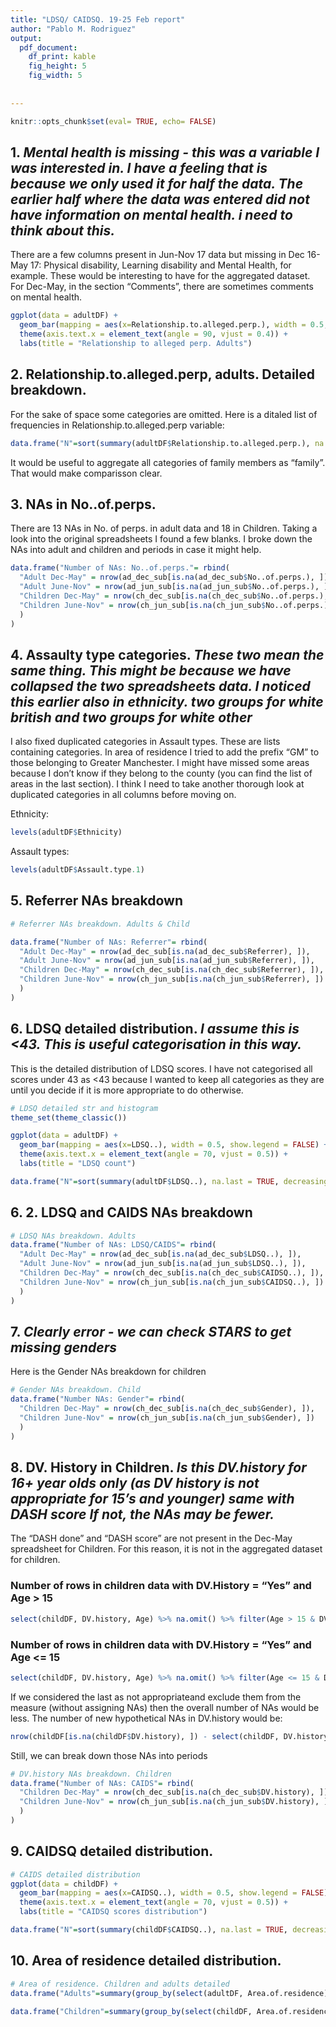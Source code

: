 ```yaml
---
title: "LDSQ/ CAIDSQ. 19-25 Feb report"
author: "Pablo M. Rodriguez"
output:
  pdf_document:
    df_print: kable
    fig_height: 5
    fig_width: 5
    
    
---
```



```r
knitr::opts_chunk$set(eval= TRUE, echo= FALSE)
```
## 1. *Mental health is missing - this was a variable I was interested in. I have a feeling that is because we only used it for half the data.  The earlier half where the data was entered did not have information on mental health. i need to think about this.*
There are a few columns present in Jun-Nov 17 data but missing in Dec 16- May 17: Physical disability, Learning disability and Mental Health, for example. These would be interesting to have for the aggregated dataset. For Dec-May, in the section "Comments", there are sometimes comments on mental health.

```r
ggplot(data = adultDF) +
  geom_bar(mapping = aes(x=Relationship.to.alleged.perp.), width = 0.5, show.legend = FALSE) +
  theme(axis.text.x = element_text(angle = 90, vjust = 0.4)) +
  labs(title = "Relationship to alleged perp. Adults")
```

## 2. Relationship.to.alleged.perp, adults. Detailed breakdown.

For the sake of space some categories are omitted. Here is a ditaled list of frequencies in Relationship.to.alleged.perp variable:

```r
data.frame("N"=sort(summary(adultDF$Relationship.to.alleged.perp.), na.last = TRUE, decreasing = TRUE))
```

It would be useful to aggregate all categories of family members as "family". That would make comparisson clear.

## 3. NAs in No..of.perps.

There are 13 NAs in No. of perps. in adult data and 18 in Children. Taking a look into the original spreadsheets I found a few blanks. I broke down the NAs into adult and children and periods in case it might help. 

```r
data.frame("Number of NAs: No..of.perps."= rbind(
  "Adult Dec-May" = nrow(ad_dec_sub[is.na(ad_dec_sub$No..of.perps.), ]),
  "Adult June-Nov" = nrow(ad_jun_sub[is.na(ad_jun_sub$No..of.perps.), ]),
  "Children Dec-May" = nrow(ch_dec_sub[is.na(ch_dec_sub$No..of.perps.), ]),
  "Children June-Nov" = nrow(ch_jun_sub[is.na(ch_jun_sub$No..of.perps.), ])
  )
)
```
## 4. Assaulty type categories. *These two mean the same thing. This might be because we have collapsed the two spreadsheets data. I noticed this earlier also in ethnicity. two groups for white british and two groups for white other*

I also fixed duplicated categories in Assault types. These are lists containing categories. In area of residence I tried to add the prefix "GM" to those belonging to Greater Manchester. I might have missed some areas because I don't know if they belong to the county (you can find the list of areas in the last section). I think I need to take another thorough look at duplicated categories in all columns before moving on.

Ethnicity:
```r
levels(adultDF$Ethnicity)
```
Assault types:
```r
levels(adultDF$Assault.type.1)
```

## 5. Referrer NAs breakdown

```r
# Referrer NAs breakdown. Adults & Child

data.frame("Number of NAs: Referrer"= rbind(
  "Adult Dec-May" = nrow(ad_dec_sub[is.na(ad_dec_sub$Referrer), ]),
  "Adult June-Nov" = nrow(ad_jun_sub[is.na(ad_jun_sub$Referrer), ]),
  "Children Dec-May" = nrow(ch_dec_sub[is.na(ch_dec_sub$Referrer), ]),
  "Children June-Nov" = nrow(ch_jun_sub[is.na(ch_jun_sub$Referrer), ])
  )
)
```

## 6. LDSQ detailed distribution. *I assume this is <43. This is useful categorisation in this way.*

This is the detailed distribution of LDSQ scores. I have not categorised all scores under 43 as <43 because I wanted to keep all categories as they are until you decide if it is more appropriate to do otherwise.

```r
# LDSQ detailed str and histogram
theme_set(theme_classic())

ggplot(data = adultDF) +
  geom_bar(mapping = aes(x=LDSQ..), width = 0.5, show.legend = FALSE) +
  theme(axis.text.x = element_text(angle = 70, vjust = 0.5)) +
  labs(title = "LDSQ count")

```

```r

data.frame("N"=sort(summary(adultDF$LDSQ..), na.last = TRUE, decreasing = TRUE))
```

## 6. 2. LDSQ and CAIDS NAs breakdown

```r
# LDSQ NAs breakdown. Adults
data.frame("Number of NAs: LDSQ/CAIDS"= rbind(
  "Adult Dec-May" = nrow(ad_dec_sub[is.na(ad_dec_sub$LDSQ..), ]),
  "Adult June-Nov" = nrow(ad_jun_sub[is.na(ad_jun_sub$LDSQ..), ]),
  "Children Dec-May" = nrow(ch_dec_sub[is.na(ch_dec_sub$CAIDSQ..), ]),
  "Children June-Nov" = nrow(ch_jun_sub[is.na(ch_jun_sub$CAIDSQ..), ])
  )
)
```

## 7. *Clearly error - we can check STARS to get missing genders*

Here is the Gender NAs breakdown for children

```r
# Gender NAs breakdown. Child
data.frame("Number NAs: Gender"= rbind(
  "Children Dec-May" = nrow(ch_dec_sub[is.na(ch_dec_sub$Gender), ]),
  "Children June-Nov" = nrow(ch_jun_sub[is.na(ch_jun_sub$Gender), ])
  )
)
```
## 8. DV. History in Children. *Is this DV.history for 16+ year olds only (as DV history is not appropriate for 15's and younger) same with DASH score If not, the NAs may be fewer.*

The "DASH done" and "DASH score" are not present in the Dec-May spreadsheet for Children. For this reason, it is not in the aggregated dataset for children.

### Number of rows in children data with DV.History = "Yes" and Age > 15
```r
select(childDF, DV.history, Age) %>% na.omit() %>% filter(Age > 15 & DV.history == "Yes") %>% nrow()
```
### Number of rows in children data with DV.History = "Yes" and Age <= 15
```r
select(childDF, DV.history, Age) %>% na.omit() %>% filter(Age <= 15 & DV.history == "Yes") %>% nrow()

```
If we considered the last as not appropriateand exclude them from the measure (without assigning NAs) then the overall number of NAs would be less. The number of new hypothetical NAs in DV.history would be:
```r
nrow(childDF[is.na(childDF$DV.history), ]) - select(childDF, DV.history, Age) %>% na.omit() %>% filter(Age <= 15 & DV.history == "Yes") %>% nrow()
```

Still, we can break down those NAs into periods
```r
# DV.history NAs breakdown. Children
data.frame("Number of NAs: CAIDS"= rbind(
  "Children Dec-May" = nrow(ch_dec_sub[is.na(ch_dec_sub$DV.history), ]),
  "Children June-Nov" = nrow(ch_jun_sub[is.na(ch_jun_sub$DV.history), ])
  )
)
```

## 9. CAIDSQ detailed distribution.
```r
# CAIDS detailed distribution
ggplot(data = childDF) +
  geom_bar(mapping = aes(x=CAIDSQ..), width = 0.5, show.legend = FALSE) +
  theme(axis.text.x = element_text(angle = 70, vjust = 0.5)) +
  labs(title = "CAIDSQ scores distribution")
```

```r
data.frame("N"=sort(summary(childDF$CAIDSQ..), na.last = TRUE, decreasing = TRUE))

```

## 10. Area of residence detailed distribution.

```r
# Area of residence. Children and adults detailed
data.frame("Adults"=summary(group_by(select(adultDF, Area.of.residence), Area.of.residence), maxsum = 120))
```

```r
data.frame("Children"=summary(group_by(select(childDF, Area.of.residence), Area.of.residence), maxsum = 86))
```








